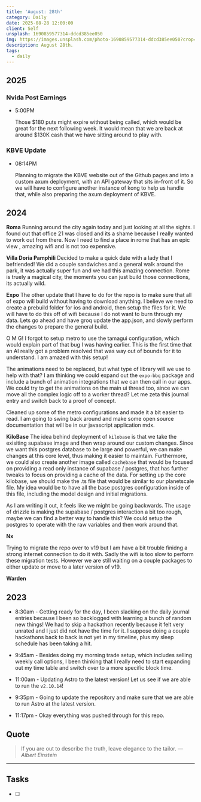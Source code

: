 ```yaml
---
title: 'August: 28th'
category: Daily
date: 2025-08-28 12:00:00
client: Self
unsplash: 1690859577314-ddcd385ee050
img: https://images.unsplash.com/photo-1690859577314-ddcd385ee050?crop=entropy&cs=srgb&fm=jpg&ixid=MnwzNjM5Nzd8MHwxfHJhbmRvbXx8fHx8fHx8fDE2ODE3NDg2ODY&ixlib=rb-4.0.3&q=85
description: August 28th. 
tags:
  - daily
---
```



## 2025

### Nvida Post Earnings

-   5:00PM

    Those $180 puts might expire without being called, which would be great for the next following week.
    It would mean that we are back at around $130K cash that we have sitting around to play with.

### KBVE Update

-   08:14PM

    Planning to migrate the KBVE website out of the Github pages and into a custom axum deployment, with an API gateway that sits in-front of it.
    So we will have to configure another instance of kong to help us handle that, while also preparing the axum deployment of KBVE.

## 2024

**Roma**
Running around the city again today and just looking at all the sights.
I found out that office 21 was closed and its a shame because I really wanted to work out from there.
Now I need to find a place in rome that has an epic view , amazing wifi and is not too expensive.

**Villa Doria Pamphili**
Decided to make a quick date with a lady that I befriended!
We did a couple sandwiches and a general walk around the park, it was actually super fun and we had this amazing connection.
Rome is truely a magical city, the moments you can just build those connections, its actually wild.

**Expo**
The other update that I have to do for the repo is to make sure that all of expo will build without having to download anything.
I believe we need to create a prebuild folder for ios and android, then setup the files for it.
We will have to do this off of wifi because I do not want to burn through my data.
Lets go ahead and have groq update the app.json, and slowly perform the changes to prepare the general build.

O M G! 
I forgot to setup metro to use the tamagui configuration, which would explain part of that bug I was having earlier.
This is the first time that an AI really got a problem resolved that was way out of bounds for it to understand.
I am amazed with this setup!

The animations need to be replaced, but what type of library will we use to help with that?
I am thinking we could expand out the `expo-bbq` package and include a bunch of animation integrations that we can then call in our apps.
We could try to get the animations on the main ui thread too, since we can move all the complex logic off to a worker thread?
Let me zeta this journal entry and switch back to a proof of concept.

Cleaned up some of the metro configurations and made it a bit easier to read.
I am going to swing back around and make some open source documentation that will be in our javascript application mdx.


**KiloBase**
The idea behind deployment of `kilobase` is that we take the exisiting supabase image and then wrap around our custom changes.
Since we want this postgres database to be large and powerful, we can make changes at this core level, thus making it easier to maintain.
Furthermore, we could also create another image called `cachebase` that would be focused on providing a read only instance of supabase / postgres, that has further tweaks to focus on providing a cache of the data.
For setting up the core kilobase, we should make the .ts file that would be similar to our planetscale file.
My idea would be to have all the base postgres configuration inside of this file, including the model design and initial migrations.

As I am writing it out, it feels like we might be going backwards.
The usage of drizzle is making the supabase / postgres interaction a bit too rough, maybe we can find a better way to handle this?
We could setup the postgres to operate with the raw variables and then work around that.

**Nx**

Trying to migrate the repo over to v19 but I am have a bit trouble finidng a strong internet connection to do it with.
Sadly the wifi is too slow to perform these migration tests.
However we are still waiting on a couple packages to either update or move to a later version of v19.

**Warden**

<Adsense />




## 2023

- 8:30am - Getting ready for the day, I been slacking on the daily journal entries because I been so backlogged with learning a bunch of random new things! We had to skip a hackathon recently because it felt very unrated and I just did not have the time for it. I suppose doing a couple hackathons back to back is not yet in my timeline, plus my sleep schedule has been taking a hit.  

- 9:45am - Besides doing my morning trade setup, which includes selling weekly call options, I been thinking that I really need to start expanding out my time table and switch over to a more specific block time. 

- 11:00am - Updating Astro to the latest version! Let us see if we are able to run the `v2.10.14`!

- 9:35pm - Going to update the repository and make sure that we are able to run Astro at the latest version.

- 11:17pm - Okay everything was pushed through for this repo.

## Quote

> If you are out to describe the truth, leave elegance to the tailor.
> — <cite>Albert Einstein</cite>

---

## Tasks

- [ ]